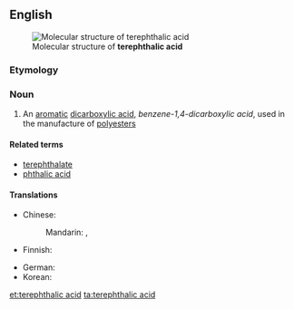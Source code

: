 ==English==
[[File:Terephthalsäure.svg|thumb|Molecular structure of '''terephthalic acid''']]
===Etymology===

{{blend|terebic|phthalic acid|lang=en}}

===Noun===
{{wikipedia}}
{{en-noun|head=[[terephthalic]] [[acid]]|-}}

# {{context|organic compound|lang=en}} An [[aromatic]] [[dicarboxylic acid]], ''benzene-1,4-dicarboxylic acid'', used in the manufacture of [[polyester]]s

====Related terms====
*[[terephthalate]]
*[[phthalic acid]]

====Translations====
{{trans-top|Benzene-1,4-dicarboxylic acid}}
* Chinese: 
*: Mandarin: {{t|cmn|對苯二甲酸|sc=Hani}}, {{t|cmn|对苯二甲酸|tr=duìběn'èrjiǎsuān|sc=Hani}}
* Finnish: {{t|fi|tereftaalihappo}}
{{trans-mid}}
* German: {{t+|de|Terephthalsäure|f}}
* Korean: {{t|ko|테레프탈산|sc=Hang}}
{{trans-bottom}}

[[et:terephthalic acid]]
[[ta:terephthalic acid]]